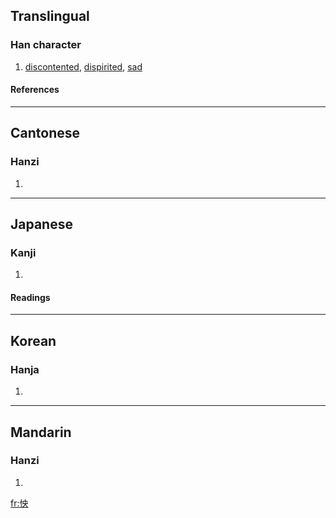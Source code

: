 ==Translingual==
===Han character===
{{Han char|rn=61|rad=心|as=05|sn=8|four=9503<sub>0</sub>|canj=心中月大 (PLBK)}}
# [[discontented]], [[dispirited]], [[sad]]
====References====
{{Han ref|kx=0380.030|dkj=10434|dj=0708.040|hdz=42285.050|uh=600F|ud=24591|bh=A9C2|bd=43458}}
----
==Cantonese==
===Hanzi===
{{yue-hanzi|jyut=|y=yeung2, yeung3}}
# {{defn|Cantonese}}
----
==Japanese==

===Kanji===
{{ja-kanji|grade=|rs=心05}}
# {{defn|Japanese}} 
====Readings====
{{ja-readings|on=[[よう]] (yō)|kun=[[うらむ]] (uramu)}}
----
==Korean==
===Hanja===
{{ko-hanja|hangeul=[[앙]]|eumhun=|rv=ang|mr=ang|y=ang}}
# {{defn|Korean}}
----
==Mandarin==
===Hanzi===
{{cmn-hanzi|pin=[[yàng]] ([[yang4]])|wg=yang<sup>4</sup>}}
# {{defn|Mandarin}}

[[fr:怏]]